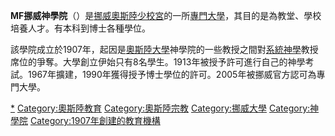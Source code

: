 {{Unreferenced|time=2019-11-30}}
{{Infobox University
|name = MF挪威神學院
|native_name = Det teologiske Menighetsfakultet
|image_name = 
|latin_name =
|image =Menighetsfakultetet.jpg
|motto = In Principio Erat Verbum
|established = 1907
|type = [[私立大學|私立大學]]
|rector = Prof. dr. theol. [[Vidar_Leif_Haanes|Vidar L. Haanes]]
|students = 1100
|staff = 100
|city = [[奧斯陸|奧斯陸]]
|country = [[挪威|挪威]]
|campus =
|affiliations = 挪威高等教育機構協會<br />[[北歐大學協會|北歐大學協會]] <br />[[IMHE|IMHE]] 
|website = [http://www.mf.no/ www.mf.no]
}}
'''MF挪威神學院'''（{{lang-no|Det teologiske Menighetsfakultet}}）是[[挪威|挪威]][[奧斯陸|奧斯陸]][[少校宮|少校宮]]的一所[[專門大學|專門大學]]，其目的是為教堂、學校培養人才。有本科到博士各種學位。

該學院成立於1907年，起因是[[奧斯陸大學|奧斯陸大學]]神學院的一些教授之間對[[系統神學|系統神學]]教授席位的爭奪。大學創立伊始只有8名學生。1913年被授予許可進行自己的神學考試。1967年擴建，1990年獲得授予博士學位的許可。2005年被挪威官方認可為專門大學。

{{Norwegian_Educational_Institutions}}
{{Authority control}}
{{coord|59|55|57.99|N|10|42|48.67|E|type:edu|display=title}}

[[Category:MF挪威神學院|*]]
[[Category:奧斯陸教育|Category:奧斯陸教育]]
[[Category:奧斯陸宗教|Category:奧斯陸宗教]]
[[Category:挪威大學|Category:挪威大學]]
[[Category:神學院|Category:神學院]]
[[Category:1907年創建的教育機構|Category:1907年創建的教育機構]]
